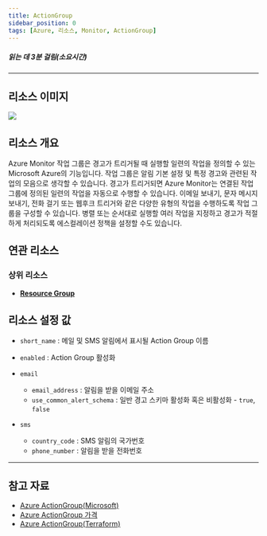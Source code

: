 ```yaml
---
title: ActionGroup
sidebar_position: 0
tags: [Azure, 리소스, Monitor, ActionGroup]
---
```





##### 읽는 데 3분 걸림(소요시간)

*****

## 리소스 이미지
<img src={icon} />

## 리소스 개요
Azure Monitor 작업 그룹은 경고가 트리거될 때 실행할 일련의 작업을 정의할 수 있는 Microsoft Azure의 기능입니다. 작업 그룹은 알림 기본 설정 및 특정 경고와 관련된 작업의 모음으로 생각할 수 있습니다. 
경고가 트리거되면 Azure Monitor는 연결된 작업 그룹에 정의된 일련의 작업을 자동으로 수행할 수 있습니다.
이메일 보내기, 문자 메시지 보내기, 전화 걸기 또는 웹후크 트리거와 같은 다양한 유형의 작업을 수행하도록 작업 그룹을 구성할 수 있습니다. 
병렬 또는 순서대로 실행할 여러 작업을 지정하고 경고가 적절하게 처리되도록 에스컬레이션 정책을 설정할 수도 있습니다.


## 연관 리소스
### 상위 리소스
- [**Resource Group**](https://docs.cstudio.app/docs/resource/azure/Base/ResourceGroup)




## 리소스 설정 값
- ```short_name``` : 메일 및 SMS 알림에서 표시될 Action Group 이름

- ```enabled``` : Action Group 활성화

- ```email```
    + ```email_address``` : 알림을 받을 이메일 주소
    + ```use_common_alert_schema``` : 일반 경고 스키마 활성화 혹은 비활성화 - ```true```, ```false```

- ```sms```
    + ```country_code``` : SMS 알림의 국가번호
    + ```phone_number``` : 알림을 받을 전화번호







*****
## 참고 자료
- [Azure ActionGroup(Microsoft)](https://learn.microsoft.com/en-us/azure/azure-monitor/overview)
- [Azure ActionGroup 가격](https://azure.microsoft.com/ko-kr/pricing/details/monitor/) 
- [Azure ActionGroup(Terraform)](https://registry.terraform.io/providers/hashicorp/azurerm/latest/docs/resources/monitor_action_group)

